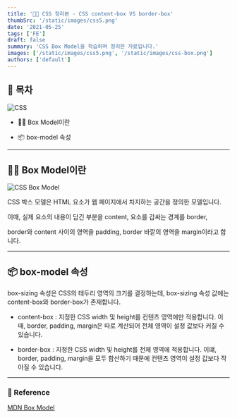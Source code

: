 ```yaml
---
title: '👷🏻 CSS 정리본 - CSS content-box VS border-box'
thumbSrc: '/static/images/css5.png'
date: '2021-05-25'
tags: ['FE']
draft: false
summary: 'CSS Box Model을 학습하며 정리한 자료입니다.'
images: ['/static/images/css5.png', '/static/images/css-box.png']
authors: ['default']
---
```


## 📌 목차

![CSS](/static/images/css5.png)

- 💁🏻 Box Model이란

- 📦 box-model 속성

---

## 💁🏻 Box Model이란

![CSS Box Model](/static/images/css-box.png)

CSS 박스 모델은 HTML 요소가 웹 페이지에서 차지하는 공간을 정의한 모델입니다.

이때, 실제 요소의 내용이 담긴 부분을 content, 요소를 감싸는 경계를 border,

border와 content 사이의 영역을 padding, border 바깥의 영역을 margin이라고 합니다.

---

## 📦 box-model 속성

box-sizing 속성은 CSS의 테두리 영역의 크기를 결정하는데, box-sizing 속성 값에는 content-box와 border-box가 존재합니다.

- content-box : 지정한 CSS width 및 height를 컨텐츠 영역에만 적용합니다. 이때, border, padding, margin은 따로 계산되어 전체 영역이 설정 값보다 커질 수 있습니다.

- border-box : 지정한 CSS width 및 height를 전체 영역에 적용합니다. 이떄, border, padding, margin을 모두 합산하기 때문에 컨텐츠 영역이 설정 값보다 작아질 수 있습니다.

---

### 🔗 Reference

[MDN Box Model](https://developer.mozilla.org/ko/docs/Learn/CSS/Building_blocks/The_box_model)
